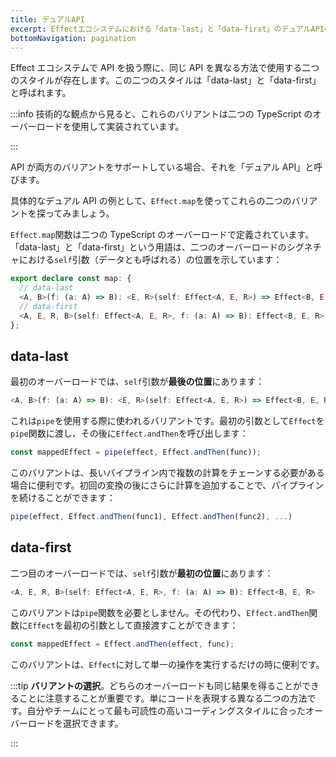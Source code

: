 ```yaml
---
title: デュアルAPI
excerpt: Effectエコシステムにおける「data-last」と「data-first」のデュアルAPIのバリアントを、`Effect.map`の例を用いて探ります。あなたのコーディングスタイルと可読性の好みに基づいて、どちらを選択するか学びましょう。
bottomNavigation: pagination
---
```


Effect エコシステムで API を扱う際に、同じ API を異なる方法で使用する二つのスタイルが存在します。この二つのスタイルは「data-last」と「data-first」と呼ばれます。

:::info
技術的な観点から見ると、これらのバリアントは二つの TypeScript のオーバーロードを使用して実装されています。

:::

API が両方のバリアントをサポートしている場合、それを「デュアル API」と呼びます。

具体的なデュアル API の例として、`Effect.map`を使ってこれらの二つのバリアントを探ってみましょう。

`Effect.map`関数は二つの TypeScript のオーバーロードで定義されています。「data-last」と「data-first」という用語は、二つのオーバーロードのシグネチャにおける`self`引数（データとも呼ばれる）の位置を示しています：

```ts
export declare const map: {
  // data-last
  <A, B>(f: (a: A) => B): <E, R>(self: Effect<A, E, R>) => Effect<B, E, R>;
  // data-first
  <A, E, R, B>(self: Effect<A, E, R>, f: (a: A) => B): Effect<B, E, R>;
};
```

## data-last

最初のオーバーロードでは、`self`引数が**最後の位置**にあります：

```ts
<A, B>(f: (a: A) => B): <E, R>(self: Effect<A, E, R>) => Effect<B, E, R>
```

これは`pipe`を使用する際に使われるバリアントです。最初の引数として`Effect`を`pipe`関数に渡し、その後に`Effect.andThen`を呼び出します：

```ts
const mappedEffect = pipe(effect, Effect.andThen(func));
```

このバリアントは、長いパイプライン内で複数の計算をチェーンする必要がある場合に便利です。初回の変換の後にさらに計算を追加することで、パイプラインを続けることができます：

```ts
pipe(effect, Effect.andThen(func1), Effect.andThen(func2), ...)
```

## data-first

二つ目のオーバーロードでは、`self`引数が**最初の位置**にあります：

```ts
<A, E, R, B>(self: Effect<A, E, R>, f: (a: A) => B): Effect<B, E, R>
```

このバリアントは`pipe`関数を必要としません。その代わり、`Effect.andThen`関数に`Effect`を最初の引数として直接渡すことができます：

```ts
const mappedEffect = Effect.andThen(effect, func);
```

このバリアントは、`Effect`に対して単一の操作を実行するだけの時に便利です。

:::tip
**バリアントの選択**。どちらのオーバーロードも同じ結果を得ることができることに注意することが重要です。単にコードを表現する異なる二つの方法です。自分やチームにとって最も可読性の高いコーディングスタイルに合ったオーバーロードを選択できます。

:::

